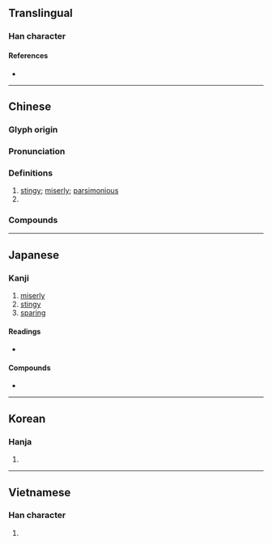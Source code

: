 {{character info/new}}
==Translingual==

===Han character===
{{Han char|rn=30|rad=口|as=04|sn=7|four=00604|canj=YKR|ids=⿱文口}}

====References====
* {{Han ref|kx=0177.130|dkj=03327|dj=0394.180|hdz=10594.040|uh=541D|ud=21533|bh=A75B|bd=42843}}

----

==Chinese==
{{zh-forms|alt=恡,悋,㖁,𠫤,𠯛,𠯌,𠳈,𠳺,𠲲,𠳻,𠴽,𢙵}}

===Glyph origin===
{{Han etym}}

===Pronunciation===
{{zh-pron
|m=lìn
|c=leon6
|mn=līn/ml:liām
|mc=y
|oc=y
|cat=a,pn
}}

===Definitions===
{{zh-hanzi}}

# [[stingy]]; [[miserly]]; [[parsimonious]]
# {{surname|zh}}

===Compounds===
{{zh-der|不吝金玉|不吝賜教|不吝|吉凶悔吝|吝情|不吝指教|慳吝苦剋|慳吝|吝嗇|吝惜|吝嗇鬼|不吝珠玉|吝色|玼吝|改過不吝|鄙吝|繁言吝嗇|粉吝紅慳}}

----

==Japanese==

===Kanji===
{{ja-kanji|grade=|rs=口04}}

# [[miserly]]
# [[stingy]]
# [[sparing]]

====Readings====
* {{ja-readings
|goon=りん
|kanon=りん
|kun=お-しむ, しわ-い
}}

====Compounds====
* {{ja-r|吝嗇|りんしょく}}

----

==Korean==

===Hanja===
{{ko-hanja|hangeul=린|rv=rin|mr=rin|y=lin}}

# {{rfdef|ko|sort=口04}}

----

==Vietnamese==

===Han character===
{{vi-hantu|lận|rs=口04}}

# {{rfdef|vi|sort=口04}}